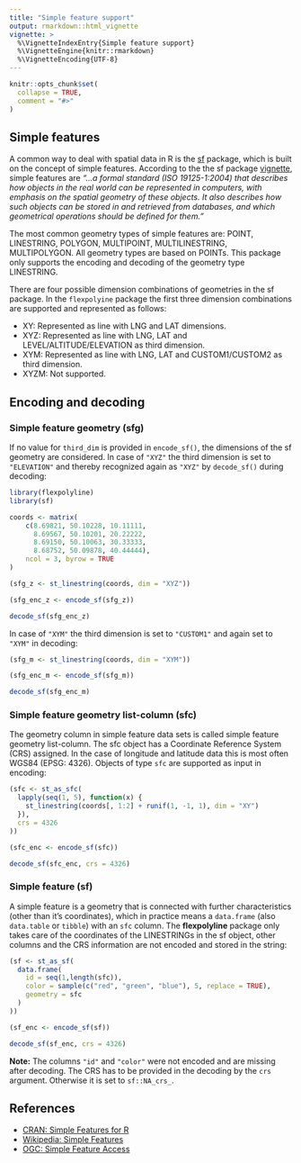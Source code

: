 ```yaml
---
title: "Simple feature support"
output: rmarkdown::html_vignette
vignette: >
  %\VignetteIndexEntry{Simple feature support}
  %\VignetteEngine{knitr::rmarkdown}
  %\VignetteEncoding{UTF-8}
---
```


```r
knitr::opts_chunk$set(
  collapse = TRUE,
  comment = "#>"
)
```

## Simple features
A common way to deal with spatial data in R is the
[sf](https://cran.r-project.org/web/packages/sf/index.html) package, which is
built on the concept of simple features. According to the the sf package
[vignette](https://r-spatial.github.io/sf/articles/sf1.html), simple features are
*"...a formal standard (ISO 19125-1:2004) that describes how objects in the real
world can be represented in computers, with emphasis on the spatial geometry of
these objects. It also describes how such objects can be stored in and retrieved
from databases, and which geometrical operations should be defined for them."*

The most common geometry types of simple features are: POINT, LINESTRING, POLYGON,
MULTIPOINT, MULTILINESTRING, MULTIPOLYGON. All geometry types are based on POINTs.
This package only supports the encoding and decoding of the geometry type
LINESTRING.

There are four possible dimension combinations of geometries in the sf package.
In the `flexpolyine` package the first three dimension combinations are
supported and represented as follows:

* XY: Represented as line with LNG and LAT dimensions.
* XYZ: Represented as line with LNG, LAT and LEVEL/ALTITUDE/ELEVATION as third dimension.
* XYM: Represented as line with LNG, LAT and CUSTOM1/CUSTOM2 as third dimension.
* XYZM: Not supported.

## Encoding and decoding
### Simple feature geometry (sfg)
If no value for `third_dim` is provided in `encode_sf()`, the dimensions of the
sf geometry are considered. In case of `"XYZ"` the third dimension is set to
`"ELEVATION"` and thereby recognized again as `"XYZ"` by `decode_sf()` during
decoding:
```r
library(flexpolyline)
library(sf)

coords <- matrix(
    c(8.69821, 50.10228, 10.11111,
      8.69567, 50.10201, 20.22222,
      8.69150, 50.10063, 30.33333,
      8.68752, 50.09878, 40.44444),
    ncol = 3, byrow = TRUE
)

(sfg_z <- st_linestring(coords, dim = "XYZ"))

(sfg_enc_z <- encode_sf(sfg_z))

decode_sf(sfg_enc_z)
```

In case of `"XYM"` the third dimension is set to `"CUSTOM1"` and again set to
`"XYM"` in decoding:
```r
(sfg_m <- st_linestring(coords, dim = "XYM"))

(sfg_enc_m <- encode_sf(sfg_m))

decode_sf(sfg_enc_m)
```

### Simple feature geometry list-column (sfc)
The geometry column in simple feature data sets is called simple feature geometry
list-column. The sfc object has a Coordinate Reference System (CRS) assigned.
In the case of longitude and latitude data this is most often WGS84 (EPSG: 4326).
Objects of type `sfc` are supported as input in encoding:
```r
(sfc <- st_as_sfc(
  lapply(seq(1, 5), function(x) {
    st_linestring(coords[, 1:2] + runif(1, -1, 1), dim = "XY")
  }),
  crs = 4326
))

(sfc_enc <- encode_sf(sfc))

decode_sf(sfc_enc, crs = 4326)
```

### Simple feature (sf)
A simple feature is a geometry that is connected with further characteristics
(other than it's coordinates), which in practice means a `data.frame`
(also `data.table` or `tibble`) with an `sfc` column. The **flexpolyline** package
only takes care of the coordinates of the LINESTRINGs in the sf object, other
columns and the CRS information are not encoded and stored in the string:
```r
(sf <- st_as_sf(
  data.frame(
    id = seq(1,length(sfc)),
    color = sample(c("red", "green", "blue"), 5, replace = TRUE),
    geometry = sfc
  )
))

(sf_enc <- encode_sf(sf))

decode_sf(sf_enc, crs = 4326)
```

**Note:** The columns `"id"` and `"color"` were not encoded and are missing
after decoding. The CRS has to be provided in the decoding by the `crs` argument.
Otherwise it is set to `sf::NA_crs_`.

## References

* [CRAN: Simple Features for R](https://cran.r-project.org/web/packages/sf/index.html)
* [Wikipedia: Simple Features](https://en.wikipedia.org/wiki/Simple_Features)
* [OGC: Simple Feature Access](https://www.ogc.org/standards/sfa)
